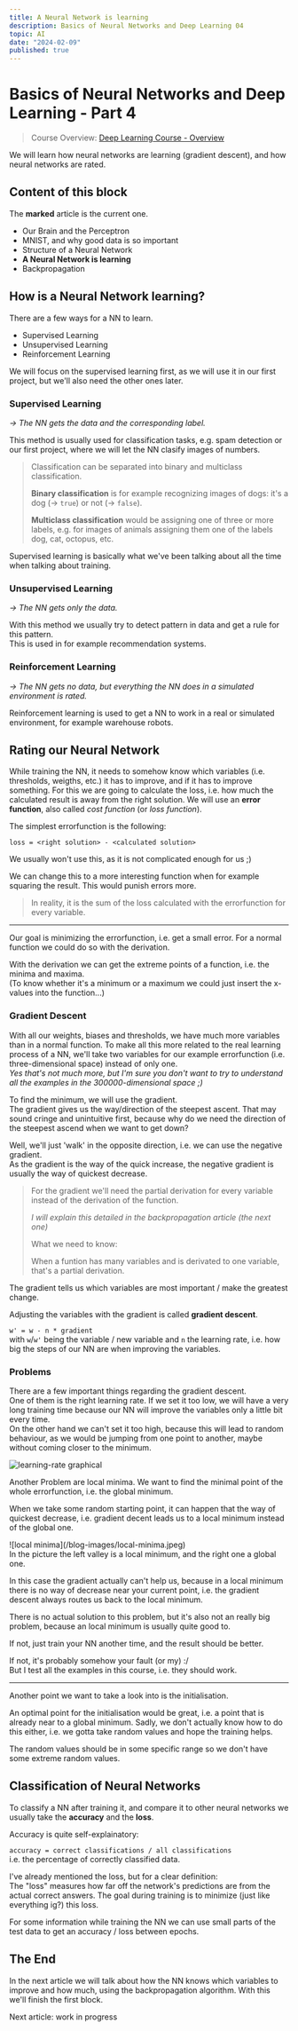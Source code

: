 ```yaml
---
title: A Neural Network is learning
description: Basics of Neural Networks and Deep Learning 04
topic: AI
date: "2024-02-09"
published: true
---
```


# Basics of Neural Networks and Deep Learning - Part 4

> Course Overview: [Deep Learning Course - Overview](/blog/deep-learning-course)

We will learn how neural networks are learning (gradient descent),
and how neural networks are rated.

## Content of this block
The **marked** article is the current one.

- Our Brain and the Perceptron
- MNIST, and why good data is so important
- Structure of a Neural Network
- **A Neural Network is learning**
- Backpropagation

## How is a Neural Network learning?

There are a few ways for a NN to learn.
 - Supervised Learning
 - Unsupervised Learning
 - Reinforcement Learning

We will focus on the supervised learning first, 
as we will use it in our first project, 
but we'll also need the other ones later.

### Supervised Learning

*-> The NN gets the data and the corresponding label.*

This method is usually used for classification tasks, 
e.g. spam detection or our first project, 
where we will let the NN clasify images of numbers.

> Classification can be separated into binary and multiclass classification.
>
> **Binary classification** is for example recognizing images of dogs:
> it's a dog (-> `true`) or not (-> `false`).
>
> **Multiclass classification** would be assigning one of three or more labels,
> e.g. for images of animals assigning them one of the labels dog, cat, octopus, etc.

Supervised learning is basically what we've been talking about all the time when talking about training.

### Unsupervised Learning

*-> The NN gets only the data.*

With this method we usually try to detect pattern in data 
and get a rule for this pattern.  
This is used in for example recommendation systems. 

### Reinforcement Learning

*-> The NN gets no data, but everything the NN does in a simulated environment is rated.*

Reinforcement learning is used to get a NN to work in a real or simulated environment,
for example warehouse robots.

## Rating our Neural Network

While training the NN, it needs to somehow know which variables (i.e. thresholds, weigths, etc.) it has to improve, 
and if it has to improve something.
For this we are going to calculate the loss,
i.e. how much the calculated result is away from the right solution.
We will use an **error function**, also called *cost function* (or *loss function*).

The simplest errorfunction is the following:

`loss = <right solution> - <calculated solution>`

We usually won't use this, as it is not complicated enough for us ;)

We can change this to a more interesting function when for example squaring the result.
This would punish errors more.

> In reality, it is the sum of the loss calculated with the errorfunction for every variable.

---

Our goal is minimizing the errorfunction, i.e. get a small error.
For a normal function we could do so with the derivation.

With the derivation we can get the extreme points of a function, 
i.e. the minima and maxima.  
(To know whether it's a minimum or a maximum we could just insert the x-values into the function...)

### Gradient Descent

With all our weights, biases and thresholds, we have much more variables than in a normal function.
To make all this more related to the real learning process of a NN, 
we'll take two variables for our example errorfunction (i.e. three-dimensional space)
instead of only one.  
*Yes that's not much more, but I'm sure you don't want to try to understand all the examples in the 300000-dimensional space ;)*

To find the minimum, we will use the gradient.  
The gradient gives us the way/direction of the steepest ascent.
That may sound cringe and unintuitive first, 
because why do we need the direction of the steepest ascend when we want to get down?

Well, we'll just 'walk' in the opposite direction, 
i.e. we can use the negative gradient.  
As the gradient is the way of the quick increase, the negative gradient is usually the way of quickest decrease.

> For the gradient we'll need the partial derivation for every variable instead of the derivation of the function.
>
> *I will explain this detailed in the backpropagation article (the next one)*
>
> What we need to know:
>
> When a funtion has many variables and is derivated to one variable, that's a partial derivation.

The gradient tells us which variables are most important / make the greatest change.

Adjusting the variables with the gradient is called **gradient descent**.

`w' = w - n * gradient`  
with `w`/`w'` being the variable / new variable and `n` the learning rate, 
i.e. how big the steps of our NN are when improving the variables.


### Problems

There are a few important things regarding the gradient descent.  
One of them is the right learning rate.
If we set it too low, we will have a very long training time 
because our NN will improve the variables only a little bit every time.  
On the other hand we can't set it too high, because this will lead to random behaviour, 
as we would be jumping from one point to another, 
maybe without coming closer to the minimum.

![learning-rate graphical](/blog-images/learning-rate.png)

Another Problem are local minima.
We want to find the minimal point of the whole errorfunction, i.e. the global minimum.

When we take some random starting point, it can happen that the way of quickest decrease, 
i.e. gradient decent leads us to a local minimum instead of the global one.

<div className="invert opacity-80">
![local minima](/blog-images/local-minima.jpeg)
</div>
In the picture the left valley is a local minimum, and the right one a global one.

In this case the gradient actually can't help us, 
because in a local minimum there is no way of decrease near your current point,
i.e. the gradient descent always routes us back to the local minimum.

There is no actual solution to this problem, but it's also not an really big problem,
because an local minimum is usually quite good to.

If not, just train your NN another time, and the result should be better.

If not, it's probably somehow your fault (or my) :/  
But I test all the examples in this course, i.e. they should work.

---

Another point we want to take a look into is the initialisation.

An optimal point for the initialisation would be great, 
i.e. a point that is already near to a global minimum.
Sadly, we don't actually know how to do this either, 
i.e. we gotta take random values and hope the training helps.

The random values should be in some specific range so we don't have some extreme random values.

## Classification of Neural Networks

To classify a NN after training it, 
and compare it to other neural networks we usually take the **accuracy** and the **loss**.

Accuracy is quite self-explainatory:

`accuracy = correct classifications / all classifications`  
i.e. the percentage of correctly classified data.

I've already mentioned the loss, but for a clear definition:  
The "loss" measures how far off the network's predictions are from the actual correct answers. 
The goal during training is to minimize (just like everything ig?) this loss.


For some information while training the NN we can use small parts of the test data 
to get an accuracy / loss between epochs.

## The End

In the next article we will talk about how the NN knows which variables to improve
and how much, using the backpropagation algorithm.
With this we'll finish the first block. 

Next article: work in progress